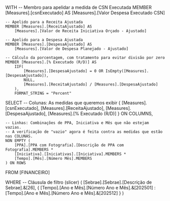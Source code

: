 WITH
    -- Membro para apelidar a medida de CSN Executada
    MEMBER [Measures].[csnExecutado] AS
        [Measures].[Valor Despesa Executado CSN]

    -- Apelido para a Receita Ajustada
    MEMBER [Measures].[ReceitaAjustado] AS
        [Measures].[Valor de Receita Iniciativa Orçado - Ajustado]

    -- Apelido para a Despesa Ajustada
    MEMBER [Measures].[DespesaAjustado] AS
        [Measures].[Valor de Despesa Planejado - Ajustado]

    -- Cálculo da porcentagem, com tratamento para evitar divisão por zero
    MEMBER [Measures].[% Executado (R/D)] AS
        IIF(
            [Measures].[DespesaAjustado] = 0 OR IsEmpty([Measures].[DespesaAjustado]),
            NULL,
            [Measures].[ReceitaAjustado] / [Measures].[DespesaAjustado]
        ),
        FORMAT_STRING = "Percent"

SELECT
    -- Colunas: As medidas que queremos exibir
    {
        [Measures].[csnExecutado],
        [Measures].[ReceitaAjustado],
        [Measures].[DespesaAjustado],
        [Measures].[% Executado (R/D)]
    } ON COLUMNS,

    -- Linhas: Combinações de PPA, Iniciativa e Mês que não estejam vazias.
    -- A verificação de "vazio" agora é feita contra as medidas que estão nas COLUNAS.
    NON EMPTY (
        [PPA].[PPA com Fotografia].[Descrição de PPA com Fotografia].MEMBERS *
        [Iniciativa].[Iniciativas].[Iniciativa].MEMBERS *
        [Tempo].[Mês].[Número Mês].MEMBERS
    ) ON ROWS

FROM
    [FINANCEIRO]

WHERE
    -- Cláusula de filtro (slicer)
    (
        [Sebrae].[Sebrae].[Descrição de Sebrae].&[26],
        {
            [Tempo].[Ano e Mês].[Número Ano e Mês].&[202501] :
            [Tempo].[Ano e Mês].[Número Ano e Mês].&[202512]
        }
    )
